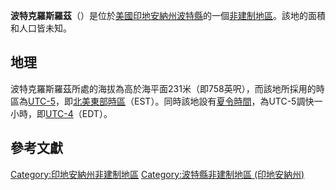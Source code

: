 {{noteTA
|G1=USState
|G2=地名
|G3=Unit
}}
{{Infobox settlement
|official_name            = 波特克羅斯羅茲
|native_name = Porter Crossroads
|settlement_type          = [[非建制地區|非建制地區]]
|image_skyline            = 
|imagesize                = 
|pushpin_map              = USA Indiana
|pushpin_label            = 波特克羅斯羅茲
|pushpin_label_position   = top
|pushpin_map_caption      = 波特克羅斯羅茲在印地安納州的位置
|subdivision_type         = [[世界政區索引|國家]]
|subdivision_type1        = [[美国州份|州份]]
|subdivision_type2        = [[印地安納州行政区划|縣]]
|subdivision_name         = [[美国|美国]]
|subdivision_name1        = [[印地安納州|印地安納州]]
|subdivision_name2        = [[波特縣_(印地安納州)|波特縣]]
|elevation_ft             = 758
|elevation_m              = 231
|area_total_km2           = 
|area_total_sq_mi         = 
|area_land_km2            = 
|area_land_sq_mi          = 
|area_water_km2           = 
|area_water_sq_mi         = 
|population_as_of         = 2010
|population_footnotes     = 
|population_total         = 
|population_metro         = 
|population_density_km2   = auto
|population_density_sq_mi = auto
|timezone                 = [[北美东部时区|北美东部时区]]
|utc_offset               = -5
|coordinates              = {{coord|41|23|57|N|87|09|42|W|display=inline,title}}
| coor_pinpoint           = 
| coordinates_footnotes   = 
|timezone_DST             = EDT
|utc_offset_DST           = -4
|postal_code_type         = [[美國郵區編號|郵區編號]]
|postal_code              = 46385
|area_code                = {{link-en|电话区号219|Area code 219|219}}
|blank_name = [[地名信息系统|GNIS ID]]
|blank_info = 441465<ref name="GNIS">{{cite gnis|441465|Porter Crossroads}}</ref>
}}
'''波特克羅斯羅茲'''（{{lang-en|Porter Crossroads}}）是位於[[美國|美國]][[印地安納州|印地安納州]][[波特縣_(印地安納州)|波特縣]]的一個[[非建制地區|非建制地區]]。該地的面積和人口皆未知。

== 地理 ==
波特克羅斯羅茲所處的海拔為高於海平面231米（即758英呎），而該地所採用的時區為[[UTC-5|UTC-5]]，即[[北美東部時區|北美東部時區]]（EST）。同時該地設有[[夏令時間|夏令時間]]，為UTC-5調快一小時，即[[UTC-4|UTC-4]]（EDT）。

== 參考文獻 ==
{{reflist}}

{{波特縣 (印地安納州)}}

{{DEFAULTSORT:Porter Crossroads}}
[[Category:印地安納州非建制地區|Category:印地安納州非建制地區]]
[[Category:波特縣非建制地區_(印地安納州)|Category:波特縣非建制地區 (印地安納州)]]

{{Indiana-geo-stub}}